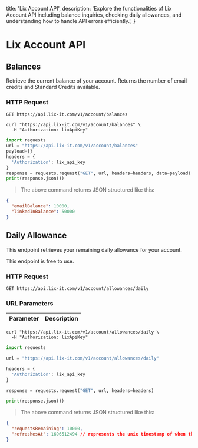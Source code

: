 
  title: 'Lix Account API',
  description: 'Explore the functionalities of Lix Account API including balance inquiries, checking daily allowances, and understanding how to handle API errors efficiently.',
}


# Lix Account API

## Balances

Retrieve the current balance of your account. Returns the number of email credits and Standard Credits available.

### HTTP Request

`GET https://api.lix-it.com/v1/account/balances`


```shell
curl "https://api.lix-it.com/v1/account/balances" \
  -H "Authorization: lixApiKey"
```

```python
import requests
url = "https://api.lix-it.com/v1/account/balances"
payload={}
headers = {
  'Authorization': lix_api_key
}
response = requests.request("GET", url, headers=headers, data=payload)
print(response.json())
```

> The above command returns JSON structured like this:

```json
{
  "emailBalance": 10000,
  "linkedInBalance": 50000
}
```

## Daily Allowance

This endpoint retrieves your remaining daily allowance for your account.

<aside className="notice">
This endpoint is free to use.
</aside>

### HTTP Request

`GET https://api.lix-it.com/v1/account/allowances/daily`

### URL Parameters

Parameter | Description
--------- | -----------

```shell
curl "https://api.lix-it.com/v1/account/allowances/daily \
  -H "Authorization: lixApiKey"
```

```python
import requests

url = "https://api.lix-it.com/v1/account/allowances/daily"

headers = {
  'Authorization': lix_api_key
}

response = requests.request("GET", url, headers=headers)

print(response.json())
```

> The above command returns JSON structured like this:

```json
{
  "requestsRemaining": 10000,
  "refreshesAt": 1696512494 // represents the unix timestamp of when the daily allowance will refresh
}
```
